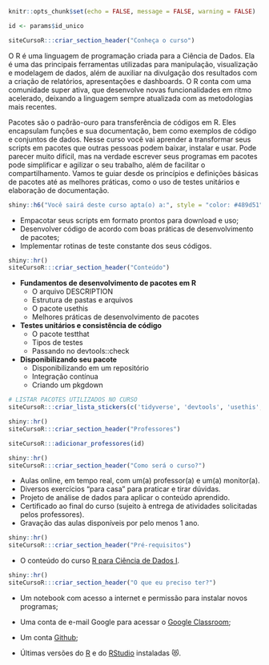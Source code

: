 ```r
knitr::opts_chunk$set(echo = FALSE, message = FALSE, warning = FALSE)

id <- params$id_unico
```

```r
siteCursoR:::criar_section_header("Conheça o curso")
```

O R é uma linguagem de programação criada para a Ciência de Dados. Ela é uma das principais ferramentas utilizadas para manipulação, visualização e modelagem de dados, além de auxiliar na divulgação dos resultados com a criação de relatórios, apresentações e dashboards. O R conta com uma comunidade super ativa, que desenvolve novas funcionalidades em ritmo acelerado, deixando a linguagem sempre atualizada com as metodologias mais recentes.

Pacotes são o padrão-ouro para transferência de códigos em R. Eles encapsulam funções e sua documentação, bem como exemplos de código e conjuntos de dados. Nesse curso você vai aprender a transformar seus scripts em pacotes que outras pessoas podem baixar, instalar e usar. Pode parecer muito difícil, mas na verdade escrever seus programas em pacotes pode simplificar e agilizar o seu trabalho, além de facilitar o compartilhamento. Vamos te guiar desde os princípios e definições básicas de pacotes até as melhores práticas, como o uso de testes unitários e elaboração de documentação.

```r
shiny::h6("Você sairá deste curso apta(o) a:", style = "color: #489d51")
```


::: {.voce-saira}
- Empacotar seus scripts em formato prontos para download e uso;
- Desenvolver código de acordo com boas práticas de desenvolvimento de pacotes;
- Implementar rotinas de teste constante dos seus códigos.
:::


```r
shiny::hr()
siteCursoR:::criar_section_header("Conteúdo")
```

::: {.row}

:::: {.column-esq}
- **Fundamentos de desenvolvimento de pacotes em R**
  - O arquivo DESCRIPTION
  - Estrutura de pastas e arquivos
  - O pacote usethis
  - Melhores práticas de desenvolvimento de pacotes
- **Testes unitários e consistência de código**
  - O pacote testthat
  - Tipos de testes
  - Passando no devtools::check
- **Disponibilizando seu pacote**
  - Disponibilizando em um repositório
  - Integração contínua
  - Criando um pkgdown
::::

:::: {.column-dir}

::::: {.row .justify-content-center}
```r
# LISTAR PACOTES UTILIZADOS NO CURSO
siteCursoR:::criar_lista_stickers(c('tidyverse', 'devtools', 'usethis', 'testthat', 'pkgdown'))
```
:::::

:::: 

:::


```r
shiny::hr()
siteCursoR:::criar_section_header("Professores")
```

```r
siteCursoR:::adicionar_professores(id)
```

```r
shiny::hr()
siteCursoR:::criar_section_header("Como será o curso?")
```

- Aulas online, em tempo real, com um(a) professor(a) e um(a) monitor(a). 
- Diversos exercícios "para casa" para praticar e tirar dúvidas.
- Projeto de análise de dados para aplicar o conteúdo aprendido.
- Certificado ao final do curso (sujeito à entrega de atividades solicitadas pelos professores).
- Gravação das aulas disponíveis por pelo menos 1 ano.

```r
shiny::hr()
siteCursoR:::criar_section_header("Pré-requisitos") 
```

- O conteúdo do curso [R para Ciência de Dados I](https://www.curso-r.com/cursos/r4ds-1/).

```r
shiny::hr()
siteCursoR:::criar_section_header("O que eu preciso ter?")
```

- Um notebook com acesso a internet e permissão para instalar novos programas;

- Uma conta de e-mail Google para acessar o [Google Classroom](https://classroom.google.com/);

- Um conta [Github](https://github.com/);

-  Últimas versões do [R](https://cran.r-project.org/) e do [RStudio](https://www.rstudio.com/products/rstudio/download/) instaladas &#128571;.
